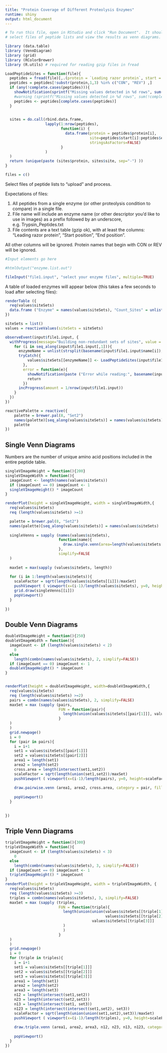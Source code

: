 ```yaml
---
title: "Protein Coverage of Different Proteolysis Enzymes"
runtime: shiny
output: html_document
---
```

```r
# To run this file, open in RStudio and click "Run Document".  It should open in a browser, or RStudio preview Browser and allow you to
# select files of peptide lists and view the results as venn diagrams.
```

```r
library (data.table)
library (VennDiagram)
library (grid)
library (RColorBrewer)
library (R.utils) # required for reading gzip files in fread

LoadPeptideSites = function(file){
  peptides = fread(file)[,.(protein = `Leading razor protein`, start = `Start position`, end = `End position`)]
  peptides = peptides[!substr(protein,1,3) %in% c("CON", "REV") ,]
  if (any(!complete.cases(peptides))){
    showNotification(sprintf("Missing values detected in %d rows", sum(!complete.cases(peptides))), type="warning")
    #warning (sprintf("Missing values detected in %d rows", sum(!complete.cases(peptides)), basename(file)))
    peptides <- peptides[complete.cases(peptides)]
  }

  
  sites = do.call(rbind.data.frame, 
                  lapply(1:nrow(peptides), 
                         function(i) {
                           data.frame(protein = peptides$protein[i], 
                                      site=peptides$start[i]:peptides$end[i], 
                                      stringsAsFactors=FALSE)
                         }
                  )
  )
  return (unique(paste (sites$protein, sites$site, sep="-") ))
}


```


```r
files = c()

```

Select files of peptide lists to "upload" and process. 

Expectations of files:

1. All peptides from a single enzyme (or other proteolysis condition to compare) in a single file.
2. File name will include an enzyme name (or other descriptor you'd like to use in images) as a prefix followed by an underscore, e.g. Trypsin_Peptides.txt
2. File contents are a text table (gzip ok), with at least the columns:  "Leading razor protein", "Start position", "End position".

All other columns will be ignored.  Protein names that begin with CON or REV will be ignored.



```r
#Input elements go here

#htmlOutput("enzyme.list.out")

fileInput("file1.input", "select your enzyme files", multiple=TRUE)
```
A table of loaded enzymes will appear below
(this takes a few seconds to load after selecting files):
```r
renderTable ({
  req(values$siteSets)
  data.frame ("Enzyme" = names(values$siteSets), "Count_Sites" = unlist(lapply(values$siteSets, length)))
})

```

```r
siteSets = list()
values = reactiveValues(siteSets = siteSets)

observeEvent(input$file1.input, {
  withProgress(message="Building non-redundant sets of sites", value = 0.1,{
    for (i in seq_along(input$file1.input[,1])){
      enzymeName = unlist(strsplit(basename(input$file1.input$name[i]), split="_"))[1]
      tryCatch({
          values$siteSets[[enzymeName]] <- LoadPeptideSites(input$file1.input$datapath[i])
        }, 
        error = function(e){
          showNotification(paste ("Error while reading:", basename(input$file1.input$name[i]), e, sep="\n"), type="error")
          return
        })
      incProgress(amount = 1/nrow(input$file1.input))
    }
  })
})

reactivePalette = reactive({
    palette = brewer.pal(8, "Set2")
    names(palette)[seq_along(values$siteSets)] = names(values$siteSets)
    palette
})

```

## Single Venn Diagrams
Numbers are the number of unique amino acid positions included in the entire peptide table.
```r

singleVImageHeight = function(){200}
singleVImageWidth = function(){
  imageCount <- length(names(values$siteSets))
  if (imageCount == 0) imageCount <- 1
  singleVImageHeight() * imageCount
}

renderPlot(height = singleVImageHeight, width = singleVImageWidth,{
  req(values$siteSets)
  req (length(values$siteSets) >=1)

  palette = brewer.pal(8, "Set2")
  names(palette)[seq_along(values$siteSets)] = names(values$siteSets)
  
  singleVenns = sapply (names(values$siteSets), 
                        function(name){
                          draw.single.venn(area=length(values$siteSets[[name]]), category = name, ind=FALSE, fill = reactivePalette()[name])
                        },
                        simplify=FALSE
  )
  
  maxSet = max(sapply (values$siteSets, length))
  
  for (i in 1:length(values$siteSets)){
    scaleFactor = sqrt(length(values$siteSets[[i]])/maxSet)
    pushViewport ( viewport(x=(i-1)/length(values$siteSets), y=0, height=scaleFactor, width=scaleFactor * 1/length(values$siteSets), just=c("left", "bottom")))
    grid.draw(singleVenns[[i]])
    popViewport()
  }
  
})

```

## Double Venn Diagrams

```r

doubleVImageHeight = function(){250}
doubleVImageWidth = function(){
  imageCount <- if (length(values$siteSets) < 2)
    0
  else
    length(combn(names(values$siteSets), 2, simplify=FALSE))
  if (imageCount == 0) imageCount <- 1
  doubleVImageHeight() * imageCount
}


renderPlot(height = doubleVImageHeight, width=doubleVImageWidth,{
  req(values$siteSets)
  req (length(values$siteSets) >=2)
  pairs = combn(names(values$siteSets), 2, simplify=FALSE)
  maxSet = max (sapply (pairs, 
                        FUN = function(pair){
                          length(union(values$siteSets[[pair[1]]], values$siteSets[[pair[2]]]))
                        }
  )
  )
  grid.newpage()
  i = 0
  for (pair in pairs){
    i = i+1
    set1 = values$siteSets[[pair[1]]]
    set2 = values$siteSets[[pair[2]]]
    area1 = length(set1)
    area2 = length(set2)
    cross.area = length(intersect(set1,set2))
    scaleFactor = sqrt(length(union(set1,set2))/maxSet)
    pushViewport ( viewport(x=(i-1)/length(pairs), y=0, height=scaleFactor, width=scaleFactor * 1/length(pairs), just=c("left", "bottom")))
    
    draw.pairwise.venn (area1, area2, cross.area, category = pair, fill = reactivePalette()[pair])  
    
    popViewport()
  }
  
  
})
```

## Triple Venn Diagrams

```r
tripleVImageHeight = function(){300}
tripleVImageWidth = function(){
  imageCount <- if (length(values$siteSets) < 3)
    0
  else
    length(combn(names(values$siteSets), 3, simplify=FALSE))
  if (imageCount == 0) imageCount <- 1
  tripleVImageHeight() * imageCount
}
renderPlot(height = tripleVImageHeight, width = tripleVImageWidth, {
  req(values$siteSets)
  req (length(values$siteSets) >=3)
  triples = combn(names(values$siteSets), 3, simplify=FALSE)
  maxSet = max (sapply (triples, 
                        FUN = function(triple){
                          length(union(union(values$siteSets[[triple[1]]], 
                                             values$siteSets[[triple[2]]]),
                                       values$siteSets[[triple[3]]]
                          )
                          )
                        }
  )
  )
  grid.newpage()
  i = 0
  for (triple in triples){
    i = i+1
    set1 = values$siteSets[[triple[1]]]
    set2 = values$siteSets[[triple[2]]]
    set3 = values$siteSets[[triple[3]]]
    area1 = length(set1)
    area2 = length(set2)
    area3 = length(set3)
    n12 = length(intersect(set1,set2))
    n23 = length(intersect(set2,set3))
    n13 = length(intersect(set1, set3))
    n123 = length(intersect(intersect(set1,set2), set3))
    scaleFactor = sqrt(length(union(union(set1,set2),set3))/maxSet)
    pushViewport ( viewport(x=(i-1)/length(triples), y=0, height=scaleFactor, width=scaleFactor * 1/length(triples), just=c("left", "bottom")))
    
    draw.triple.venn (area1, area2, area3, n12, n23, n13, n123, category = triple,  fill =reactivePalette()[triple] ) 
    
    popViewport()
  }
})

```
